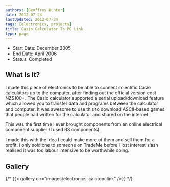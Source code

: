 ```yaml
---
authors: [Geoffrey Hunter]
date: 2012-07-24
lastUpdated: 2012-07-24
tags: [electronics, projects]
title: Casio Calculator To PC Link
type: page
---
```


* Start Date: December 2005
* End Date: April 2006
* Status: Completed

## What Is It?

I made this piece of electronics to be able to connect scientific Casio calculators up to the computer, after finding out the official version cost NZ$100+. The Casio calculator supported a serial upload/download feature which allowed you to transfer data and programs between the calculator and computer. It was awesome to use this to download ASCII-based games that people had written for the calculator and shared on the internet.

This was the first time I ever brought components from an online electrical component supplier (I used RS components).

I made this with the idea I could make more of them and sell them for a profit. I only sold one to someone on TradeMe before I lost interest slash realised it was too labour intensive to be worthwhile doing.

## Gallery

{/* {{< gallery dir="images/electronics-calctopclink" />}} */}
